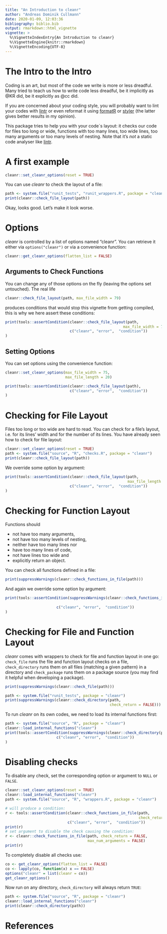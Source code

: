 ```yaml
---
title: "An Introduction to cleanr"
author: "Andreas Dominik Cullmann"
date: 2020-01-09, 12:03:36
bibliography: biblio.bib
output: rmarkdown::html_vignette
vignette: >
  %\VignetteIndexEntry{An Introduction to cleanr}
  %\VignetteEngine{knitr::rmarkdown}
  %\VignetteEncoding{UTF-8}
---
```

# The Intro to the Intro
Coding is an art, but most of the code we write is more or less dreadful.
Many tried to teach us how to write code less dreadful, be it implicitly as
@KR did,
be it explicitly as
@cc
did.

If you are concerned about your coding style, you will probably want to lint 
your codes with [lintr]( https://CRAN.R-project.org/package=lintr) or even 
reformat it using [formatR](https://CRAN.R-project.org/package=formatR) or
 [styler](https://CRAN.R-project.org/package=styler) 
(the latter gives better results in my opinion).

This package tries to help you with your code`s layout:
it checks our code for files too long or wide, functions with too
many lines, too wide lines, too many arguments or too many levels of nesting.
Note that it's *not* a static code analyser like 
[lintr]( https://CRAN.R-project.org/package=lintr).

# A first example
```r
cleanr::set_cleanr_options(reset = TRUE)
```
You can use *cleanr* to check the layout of a file:
```r
path <- system.file("runit_tests", "runit_wrappers.R", package = "cleanr")
print(cleanr::check_file_layout(path))
```
Okay, looks good. Let's make it look worse.  

# Options
*cleanr* is controlled by a list of options named "cleanr". You can retrieve 
it either via ```options("cleanr")``` or via a convenience function:
```r
cleanr::get_cleanr_options(flatten_list = FALSE)
```

## Arguments to Check Functions
You can change any of those options on the fly (leaving the options set 
                                                untouched). 
The real life
```r
cleanr::check_file_layout(path, max_file_width = 79)
```
produces conditions that would stop this vignette from getting compiled, this is
why we here assert these conditions:

```r
print(tools::assertCondition(cleanr::check_file_layout(path, 
                                                     max_file_width = 79), 
                             c("cleanr", "error",  "condition"))
)
```
## Setting Options
You can set options using the convenience function:
```r
cleanr::set_cleanr_options(max_file_width = 75, 
                           max_file_length = 20)
```
```r
print(tools::assertCondition(cleanr::check_file_layout(path), 
                             c("cleanr", "error",  "condition"))
)
```

# Checking for File Layout
Files too long or too wide are hard to read.
You can check for a file's layout, i.e. for its lines' width and for the number 
of its lines.
You have already seen how to check for file layout:
```r
cleanr::set_cleanr_options(reset = TRUE)
path <- system.file("source", "R", "checks.R", package = "cleanr")
print(cleanr::check_file_layout(path)) 
```

We override some option by argument:
```r
print(tools::assertCondition(cleanr::check_file_layout(path, 
                                                       max_file_length = 100), 
                             c("cleanr", "error",  "condition"))
)
```


# Checking for Function Layout
Functions should

 - not have too many arguments,
 - not have too many levels of nesting,
 - neither have too many lines nor
 - have too many lines of code,
 - not have lines too wide and
 - explicitly return an object.

You can check all functions defined in a file:
```r
print(suppressWarnings(cleanr::check_functions_in_file(path)))
```
And again we override some option by argument:

```r
print(tools::assertCondition(suppressWarnings(cleanr::check_functions_in_file(path,
                                                                        max_num_arguments = 1)), 
                       c("cleanr", "error",  "condition"))
)
```

# Checking for File and Function Layout 
*cleanr* comes with wrappers to check for file and function layout in one go:
`check_file` runs the file and function layout checks on a file,
`check_directory` runs them on all files (matching a given pattern) in a 
directory and 
`check_package` runs them on a package source 
(you may find it helpful when developing a package).
```r
print(suppressWarnings(cleanr::check_file(path)))
```

```r
path <- system.file("runit_tests", package = "cleanr")
print(suppressWarnings(cleanr::check_directory(path,
                                               check_return = FALSE)))
```
To run *cleanr* on its own codes, we need to load its internal functions first:
```r
path <- system.file("source", "R", package = "cleanr")
cleanr::load_internal_functions("cleanr")
print(tools::assertCondition(suppressWarnings(cleanr::check_directory(path)), 
                       c("cleanr", "error",  "condition"))
)
```
# Disabling checks
To disable any check, set the corresponding option or argument to ```NULL``` or 
```FALSE```. 
```r
cleanr::set_cleanr_options(reset = TRUE)
cleanr::load_internal_functions("cleanr")
path <- system.file("source", "R", "wrappers.R", package = "cleanr")

# will produce a condition:
r <- tools::assertCondition(cleanr::check_functions_in_file(path, 
                                                            check_return = FALSE),
                            c("cleanr", "error",  "condition"))
print(r)
# set argument to disable the check causing the condition:
r <- cleanr::check_functions_in_file(path, check_return = FALSE, 
                                     max_num_arguments = FALSE)
print(r)
```



To completely disable all checks use:
```r
co <- get_cleanr_options(flatten_list = FALSE)
co <- lapply(co, function(x) x == FALSE)
options("cleanr" = list(cleanr = co))
get_cleanr_options() 
```
Now run on any directory, ```check_directory``` will always return ```TRUE```:
```r
path <- system.file("source", "R", package = "cleanr")
cleanr::load_internal_functions("cleanr")
print(cleanr::check_directory(path)) 
```




# References
